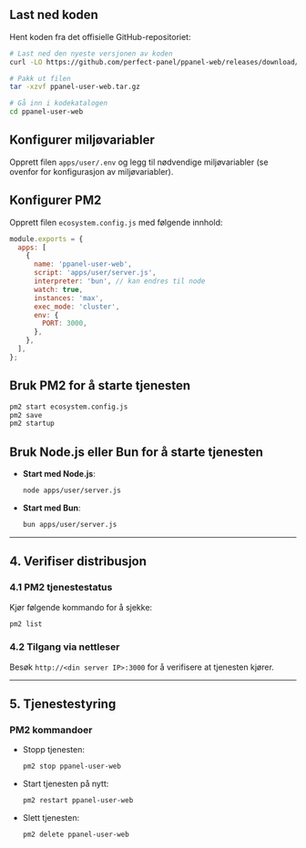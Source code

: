 ## Last ned koden

Hent koden fra det offisielle GitHub-repositoriet:

```bash
# Last ned den nyeste versjonen av koden
curl -LO https://github.com/perfect-panel/ppanel-web/releases/download/v1.0.0/ppanel-user-web.tar.gz

# Pakk ut filen
tar -xzvf ppanel-user-web.tar.gz

# Gå inn i kodekatalogen
cd ppanel-user-web
```

## Konfigurer miljøvariabler

Opprett filen `apps/user/.env` og legg til nødvendige miljøvariabler (se ovenfor for konfigurasjon av miljøvariabler).

## Konfigurer PM2

Opprett filen `ecosystem.config.js` med følgende innhold:

```javascript
module.exports = {
  apps: [
    {
      name: 'ppanel-user-web',
      script: 'apps/user/server.js',
      interpreter: 'bun', // kan endres til node
      watch: true,
      instances: 'max',
      exec_mode: 'cluster',
      env: {
        PORT: 3000,
      },
    },
  ],
};
```

## Bruk PM2 for å starte tjenesten

```bash
pm2 start ecosystem.config.js
pm2 save
pm2 startup
```

## Bruk Node.js eller Bun for å starte tjenesten

- **Start med Node.js**:

  ```bash
  node apps/user/server.js
  ```

- **Start med Bun**:

  ```bash
  bun apps/user/server.js
  ```

---

## **4. Verifiser distribusjon**

### **4.1 PM2 tjenestestatus**

Kjør følgende kommando for å sjekke:

```bash
pm2 list
```

### **4.2 Tilgang via nettleser**

Besøk `http://<din server IP>:3000` for å verifisere at tjenesten kjører.

---

## **5. Tjenestestyring**

### **PM2 kommandoer**

- Stopp tjenesten:

  ```bash
  pm2 stop ppanel-user-web
  ```

- Start tjenesten på nytt:

  ```bash
  pm2 restart ppanel-user-web
  ```

- Slett tjenesten:

  ```bash
  pm2 delete ppanel-user-web
  ```


<Giscus />
